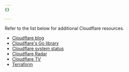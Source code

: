 ```yaml
---
{}

---
```


Refer to the list below for additional Cloudflare resources.

- [Cloudflare blog](https://blog.cloudflare.com)
- [Cloudflare's Go library](https://github.com/cloudflare/cloudflare-go)
- [Cloudflare system status](https://www.cloudflarestatus.com/)
- [Cloudflare Radar](https://radar.cloudflare.com) 
- [Cloudflare TV](https://cloudflare.tv/schedule) 
- [Terraform](https://registry.terraform.io/providers/cloudflare/cloudflare/latest/docs)
